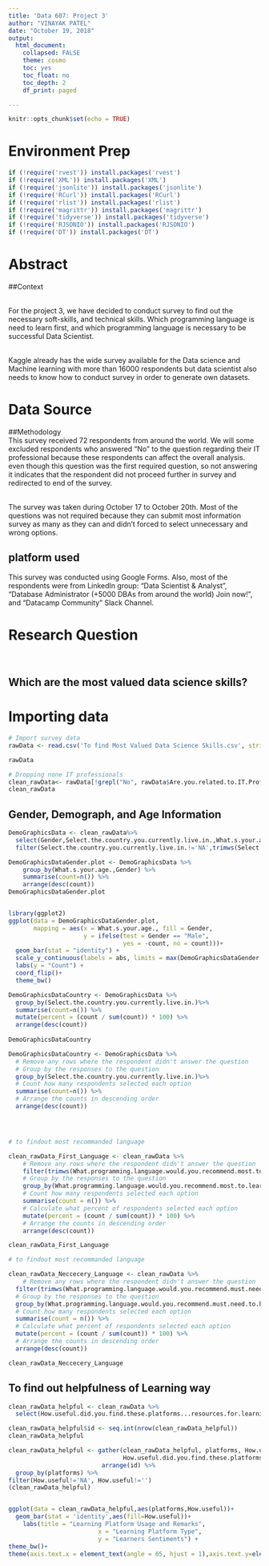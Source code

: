 ```yaml
---
title: 'Data 607: Project 3'
author: "VINAYAK PATEL"
date: "October 19, 2018"
output:
  html_document:
    collapsed: FALSE
    theme: cosmo
    toc: yes
    toc_float: no
    toc_depth: 2
    df_print: paged

---
```


```r
knitr::opts_chunk$set(echo = TRUE)
```


# Environment Prep
```r
if (!require('rvest')) install.packages('rvest')
if (!require('XML')) install.packages('XML')
if (!require('jsonlite')) install.packages('jsonlite')
if (!require('RCurl')) install.packages('RCurl')
if (!require('rlist')) install.packages('rlist')
if (!require('magrittr')) install.packages('magrittr')
if (!require('tidyverse')) install.packages('tidyverse')
if (!require('RJSONIO')) install.packages('RJSONIO')
if (!require('DT')) install.packages('DT')

```

# Abstract

##Context
 
<br>   For the project 3, we have decided to conduct survey to find out the necessary soft-skills, and technical skills. Which programming language is need to learn first, and which programming language is necessary to be successful Data Scientist.

<br>   Kaggle already has the wide survey available for the Data science and Machine learning with more than 16000 respondents but data scientist also needs to know how to conduct survey in order to generate own datasets. 

# Data Source

##Methodology
<br>  This survey received 72 respondents from around the world. We will some excluded respondents who answered "No" to the question regarding their IT professional because these respondents can affect the overall analysis. even though this question was the first required question, so not answering it indicates that the respondent did not proceed further in survey and redirected to end of the survey.

<br> The survey was taken during October 17 to October 20th. Most of the questions was not required because they can submit most information survey as many as they can and didn't forced to select unnecessary and wrong options. 

## platform used
This survey was conducted using Google Forms. Also, most of the respondents were from LinkedIn group: "Data Scientist & Analyst", "Database Administrator (+5000 DBAs from around the world) Join now!", and "Datacamp Community" Slack Channel. 


# Research Question

<br>

## **Which are the most valued data science skills?**  

# Importing data
```r

# Import survey data
rawData <- read.csv('To find Most Valued Data Science Skills.csv', stringsAsFactors = TRUE, header = TRUE)

rawData

# Dropping none IT professionals 
clean_rawData<- rawData[!grepl("No", rawData$Are.you.related.to.IT.Profession.),]
clean_rawData


```


## Gender, Demograph, and Age Information


```r

DemoGraphicsData <- clean_rawData%>%
  select(Gender,Select.the.country.you.currently.live.in.,What.s.your.age.) %>%
  filter(Select.the.country.you.currently.live.in.!='NA',trimws(Select.the.country.you.currently.live.in.)!='',What.s.your.age.!='NA',trimws(Gender) %in% c('Male','Female'))


```


```r
DemoGraphicsDataGender.plot <- DemoGraphicsData %>%
    group_by(What.s.your.age.,Gender) %>%
    summarise(count=n()) %>%
    arrange(desc(count))
DemoGraphicsDataGender.plot


library(ggplot2)
ggplot(data = DemoGraphicsDataGender.plot, 
       mapping = aes(x = What.s.your.age., fill = Gender, 
                     y = ifelse(test = Gender == "Male", 
                                yes = -count, no = count)))+
  geom_bar(stat = "identity") +
  scale_y_continuous(labels = abs, limits = max(DemoGraphicsDataGender.plot$count) * c(-1,1)) +
  labs(y = "Count") +
  coord_flip()+
  theme_bw()

```

```r

DemoGraphicsDataCountry <- DemoGraphicsData %>%
  group_by(Select.the.country.you.currently.live.in.)%>%
  summarise(count=n()) %>%
  mutate(percent = (count / sum(count)) * 100) %>%     
  arrange(desc(count))
 
DemoGraphicsDataCountry

```

```r



DemoGraphicsDataCountry <- DemoGraphicsData %>%
  # Remove any rows where the respondent didn't answer the question
  # Group by the responses to the question
  group_by(Select.the.country.you.currently.live.in.)%>%
  # Count how many respondents selected each option
  summarise(count=n()) %>%
  # Arrange the counts in descending order
  arrange(desc(count))




# to findout most recommanded language

clean_rawData_First_Language <- clean_rawData %>%  
    # Remove any rows where the respondent didn't answer the question
    filter(trimws(What.programming.language.would.you.recommend.most.to.learn.first.to.new.data.scientist.)!='')%>%
    # Group by the responses to the question
    group_by(What.programming.language.would.you.recommend.most.to.learn.first.to.new.data.scientist.) %>% 
    # Count how many respondents selected each option
    summarise(count = n()) %>% 
    # Calculate what percent of respondents selected each option
    mutate(percent = (count / sum(count)) * 100) %>% 
    # Arrange the counts in descending order
    arrange(desc(count))

clean_rawData_First_Language

# to findout most recommanded language

clean_rawData_Neccecery_Language <- clean_rawData %>%  
    # Remove any rows where the respondent didn't answer the question
  filter(trimws(What.programming.language.would.you.recommend.must.need.to.have.as.data.scientist.)!='')%>%
  # Group by the responses to the question
  group_by(What.programming.language.would.you.recommend.must.need.to.have.as.data.scientist.) %>% 
  # Count how many respondents selected each option
  summarise(count = n()) %>% 
  # Calculate what percent of respondents selected each option
  mutate(percent = (count / sum(count)) * 100) %>% 
  # Arrange the counts in descending order
  arrange(desc(count))

clean_rawData_Neccecery_Language

```

## To find out helpfulness of Learning way 
```r
clean_rawData_helpful <- clean_rawData %>%
  select(How.useful.did.you.find.these.platforms...resources.for.learning.data.science.skills...Blogs.:How.useful.did.you.find.these.platforms...resources.for.learning.data.science.skills...YouTube.Videos.)

clean_rawData_helpful$id <- seq.int(nrow(clean_rawData_helpful))
clean_rawData_helpful

clean_rawData_helpful <- gather(clean_rawData_helpful, platforms, How.useful,
                                How.useful.did.you.find.these.platforms...resources.for.learning.data.science.skills...Blogs.:How.useful.did.you.find.these.platforms...resources.for.learning.data.science.skills...YouTube.Videos.) %>%
                          arrange(id) %>%
  group_by(platforms) %>%
filter(How.useful!='NA', How.useful!='')
(clean_rawData_helpful)


ggplot(data = clean_rawData_helpful,aes(platforms,How.useful))+
  geom_bar(stat = 'identity',aes(fill=How.useful))+  
    labs(title = "Learning Platform Usage and Remarks", 
                         x = "Learning Platform Type", 
                         y = "Learners Sentiments") +
theme_bw()+
theme(axis.text.x = element_text(angle = 65, hjust = 1),axis.text.y=element_blank(),axis.ticks.y=element_blank())
```






